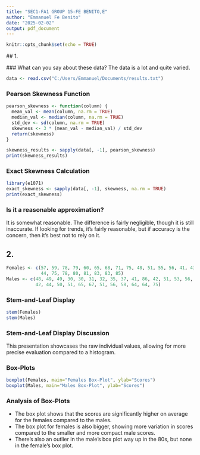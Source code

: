 ---
title: "SEC1-FA1 GROUP 15-FE BENITO,E"
author: "Emmanuel Fe Benito"
date: "2025-02-02"
output: pdf_document
---

```{r setup, include=FALSE}
knitr::opts_chunk$set(echo = TRUE)
```
  
  ## 1. 
  
  ### What can you say about these data?
  The data is a lot and quite varied.

```{r load-data, echo=TRUE}
data <- read.csv("C:/Users/Emmanuel/Documents/results.txt")
```

### Pearson Skewness Function

```{r pearson-skewness, echo=TRUE}
pearson_skewness <- function(column) {
  mean_val <- mean(column, na.rm = TRUE)  
  median_val <- median(column, na.rm = TRUE) 
  std_dev <- sd(column, na.rm = TRUE)
  skewness <- 3 * (mean_val - median_val) / std_dev
  return(skewness)
}

skewness_results <- sapply(data[, -1], pearson_skewness)
print(skewness_results)
```

### Exact Skewness Calculation

```{r exact-skewness, echo=TRUE}
library(e1071)
exact_skewness <- sapply(data[, -1], skewness, na.rm = TRUE)
print(exact_skewness)
```

### Is it a reasonable approximation?
It is somewhat reasonable. The difference is fairly negligible, though it is still inaccurate. If looking for trends, it's fairly reasonable, but if accuracy is the concern, then it's best not to rely on it.

## 2.

```{r gender-data, echo=TRUE}
Females <- c(57, 59, 78, 79, 60, 65, 68, 71, 75, 48, 51, 55, 56, 41, 43,
             44, 75, 78, 80, 81, 83, 83, 85)
Males <- c(48, 49, 49, 30, 30, 31, 32, 35, 37, 41, 86, 42, 51, 53, 56,
           42, 44, 50, 51, 65, 67, 51, 56, 58, 64, 64, 75)
```

### Stem-and-Leaf Display

```{r stem-plot, echo=TRUE}
stem(Females)
stem(Males)
```

### Stem-and-Leaf Display Discussion
This presentation showcases the raw individual values, allowing for more precise evaluation compared to a histogram.

### Box-Plots

```{r box-plots, echo=TRUE}
boxplot(Females, main="Females Box-Plot", ylab="Scores")
boxplot(Males, main="Males Box-Plot", ylab="Scores")
```

### Analysis of Box-Plots
- The box plot shows that the scores are significantly higher on average for the females compared to the males.
- The box plot for females is also bigger, showing more variation in scores compared to the smaller and more compact male scores.
- There's also an outlier in the male's box plot way up in the 80s, but none in the female's box plot.
